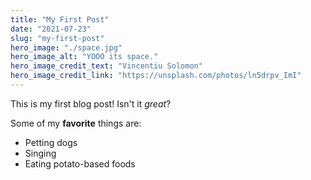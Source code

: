 ---
title: "My First Post"
date: "2021-07-23"
slug: "my-first-post"
hero_image: "./space.jpg"
hero_image_alt: "YOOO its space."
hero_image_credit_text: "Vincentiu Solomon"
hero_image_credit_link: "https://unsplash.com/photos/ln5drpv_ImI"
---

This is my first blog post! Isn't it *great*?

Some of my **favorite** things are:

* Petting dogs
* Singing
* Eating potato-based foods